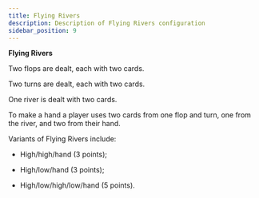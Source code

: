 ```yaml
---
title: Flying Rivers
description: Description of Flying Rivers configuration
sidebar_position: 9
---
```



**Flying Rivers**

Two flops are dealt, each with two cards.

Two turns are dealt, each with two cards.

One river is dealt with two cards.

To make a hand a player uses two cards from one flop and turn, one from
the river, and two from their hand.

Variants of Flying Rivers include:

- High/high/hand (3 points);

- High/low/hand (3 points);

- High/low/high/low/hand (5 points).

<PokerBoardViewer configPath="/data/boards/flying-rivers.json" />